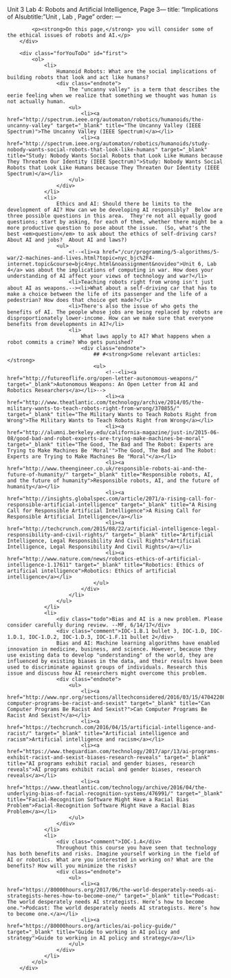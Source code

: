 Unit 3 Lab 4: Robots and Artificial Intelligence, Page 3---
title: "Implications of AIsubtitle: "Unit , Lab , Page"
order:
---
        <div class="learn">
        	<p><strong>On this page,</strong> you will consider some of the ethical issues of robots and AI.</p>
        </div>
        
        <div class="forYouToDo" id="first">
        	<ol>
            	<li>
                    Humanoid Robots: What are the social implications of building robots that look and act like humans?
                    <div class="endnote">
                        The "uncanny valley" is a term that describes the eerie feeling when we realize that something we thought was human is not actually human.
                        <ul>
                            <li><a href="http://spectrum.ieee.org/automaton/robotics/humanoids/the-uncanny-valley" target="_blank" title="The Uncanny Valley (IEEE Spectrum)">The Uncanny Valley (IEEE Spectrum)</a></li>
                            <li><a href="http://spectrum.ieee.org/automaton/robotics/humanoids/study-nobody-wants-social-robots-that-look-like-humans" target="_blank" title="Study: Nobody Wants Social Robots that Look Like Humans because They Threaten Our Identity (IEEE Spectrum)">Study: Nobody Wants Social Robots that Look Like Humans because They Threaten Our Identity (IEEE Spectrum)</a></li>
                        </ul>
                    </div>
                </li>
                <li>
                    Ethics and AI: Should there be limits to the development of AI? How can we be developing AI responsibly?  Below are three possible questions in this area.  They're not all equally good questions; start by asking, for each of them, whether there might be a more productive question to pose about the issue.  (So, what's the best <em>question</em> to ask about the ethics of self-driving cars?  About AI and jobs?  About AI and laws?)
                    <ul>
                        <!--<li><a href="/cur/programming/5-algorithms/5-war/2-machines-and-lives.html?topic=nyc_bjc%2F4-internet.topic&course=bjc4nyc.html&noassignment&novideo">Unit 6, Lab 4</a> was about the implications of computing in war. How does your understanding of AI affect your views of technology and war?</li>
                        <li>Teaching robots right from wrong isn't just about AI as weapons.--><li>What about a self-driving car that has to make a choice between the life of its passenger and the life of a pedestrian? How does that choice get made?</li>
                        <li>There's also the issue of who gets the benefits of AI. The people whose jobs are being replaced by robots are disproportionately lower-income. How can we make sure that everyone benefits from developments in AI?</li>
                        <li>
                            What laws apply to AI? What happens when a robot commits a crime? Who gets punished?
                            <div class="endnote">
                                ## #<strong>Some relevant articles:</strong>
                                <ul>
                                    <!--<li><a href="http://futureoflife.org/open-letter-autonomous-weapons/" target="_blank">Autonomous Weapons: An Open Letter from AI and Robotics Researchers</a></li>-->
                                    <li><a href="http://www.theatlantic.com/technology/archive/2014/05/the-military-wants-to-teach-robots-right-from-wrong/370855/" target="_blank" title="The Military Wants to Teach Robots Right from Wrong">The Military Wants to Teach Robots Right from Wrong</a></li>
                                    <li><a href="http://alumni.berkeley.edu/california-magazine/just-in/2015-06-08/good-bad-and-robot-experts-are-trying-make-machines-be-moral" target="_blank" title="The Good, The Bad and The Robot: Experts are Trying to Make Machines Be 'Moral'">The Good, The Bad and The Robot: Experts are Trying to Make Machines Be "Moral"</a></li>
                                    <li><a href="http://www.theengineer.co.uk/responsible-robots-ai-and-the-future-of-humanity/" target="_blank" title="Responsible robots, AI, and the future of humanity">Responsible robots, AI, and the future of humanity</a></li>
                                    <li><a href="http://insights.globalspec.com/article/2071/a-rising-call-for-responsible-artificial-intelligence" target="_blank" title="A Rising Call for Responsible Artificial Intelligence">A Rising Call for Responsible Artificial Intelligence</a></li>
                                    <li><a href="http://techcrunch.com/2015/08/22/artificial-intelligence-legal-responsibility-and-civil-rights/" target="_blank" title="Artificial Intelligence, Legal Responsibility And Civil Rights">Artificial Intelligence, Legal Responsibility And Civil Rights</a></li>
                                    <li><a href="http://www.nature.com/news/robotics-ethics-of-artificial-intelligence-1.17611" target="_blank" title="Robotics: Ethics of artificial intelligence">Robotics: Ethics of artificial intelligence</a></li>
                                </ul>
                            </div>
                        </li>
                    </ul>
                </li>
                <li>
                    <div class="todo">Bias and AI is a new problem. Please consider carefully during review. --MF, 6/14/17</div>
                    <div class="comment">IOC-1.B.1 bullet 3, IOC-1.D, IOC-1.D.1, IOC-1.D.2, IOC-1.D.3, IOC-1.F.11 bullet 2</div>
                    Bias and AI: Machine learning algorithms have enabled innovation in medicine, business, and science. However, because they use existing data to develop "understanding" of the world, they are influenced by existing biases in the data, and their results have been used to discriminate against groups of individuals. Research this issue and discuss how AI researchers might overcome this problem.
                    <div class="endnote">
                        <ul>
                            <li><a href="http://www.npr.org/sections/alltechconsidered/2016/03/15/470422089/can-computer-programs-be-racist-and-sexist" target="_blank" title="Can Computer Programs Be Racist And Sexist?">Can Computer Programs Be Racist And Sexist?</a></li>
                            <li><a href="https://techcrunch.com/2016/04/15/artificial-intelligence-and-racist/" target="_blank" title="Artificial intelligence and racism">Artificial intelligence and racism</a></li>
                            <li><a href="https://www.theguardian.com/technology/2017/apr/13/ai-programs-exhibit-racist-and-sexist-biases-research-reveals" target="_blank" title="AI programs exhibit racial and gender biases, research reveals">AI programs exhibit racial and gender biases, research reveals</a></li>
                            <li><a href="https://www.theatlantic.com/technology/archive/2016/04/the-underlying-bias-of-facial-recognition-systems/476991/" target="_blank" title="Facial-Recognition Software Might Have a Racial Bias Problem">Facial-Recognition Software Might Have a Racial Bias Problem</a></li>
                        </ul>
                    </div>
                </li>
                <li>
                    <div class="comment">IOC-1.A</div>
                    Throughout this course you have seen that technology has both benefits and risks. Imagine yourself working in the field of AI or robotics. What are you interested in working on? What are the benefits? How will you minimize the risks?
                    <div class="endnote">
                        <ul>
                            <li><a href="https://80000hours.org/2017/06/the-world-desperately-needs-ai-strategists-heres-how-to-become-one/" target="_blank" title="Podcast: The world desperately needs AI strategists. Here’s how to become one.">Podcast: The world desperately needs AI strategists. Here’s how to become one.</a></li>
                            <li><a href="https://80000hours.org/articles/ai-policy-guide/" target="_blank" title="Guide to working in AI policy and strategy">Guide to working in AI policy and strategy</a></li>
                        </ul>
                    </div>
                </li>
            </ol>
        </div>
        
        

